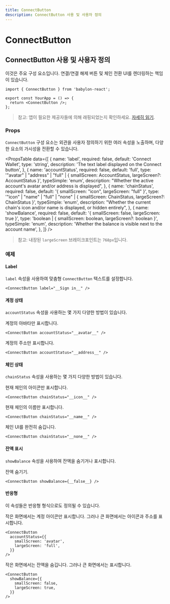 ```yaml
---
title: ConnectButton
description: ConnectButton 사용 및 사용자 정의
---
```


# ConnectButton

## ConnectButton 사용 및 사용자 정의

이것은 주요 구성 요소입니다. 연결/연결 해제 버튼 및 체인 전환 UI를 렌더링하는 책임이 있습니다.

```tsx
import { ConnectButton } from 'babylon-react';

export const YourApp = () => {
  return <ConnectButton />;
};
```

> 참고: 앱이 필요한 제공자들에 의해 래핑되었는지 확인하세요. [자세히 읽기](/docs/installation#wrap-providers).

### Props

`ConnectButton` 구성 요소는 외관을 사용자 정의하기 위한 여러 속성을 노출하며, 다양한 요소의 가시성을 전환할 수 있습니다.

<PropsTable
  data={[
    {
      name: 'label',
      required: false,
      default: 'Connect Wallet',
      type: 'string',
      description: 'The text label displayed on the Connect button',
    },
    {
      name: 'accountStatus',
      required: false,
      default: 'full',
      type: '"avatar" | "address" | "full" | { smallScreen: AccountStatus, largeScreen?: AccountStatus }',
      typeSimple: 'enum',
      description:
        "Whether the active account's avatar and/or address is displayed",
    },
    {
      name: 'chainStatus',
      required: false,
      default: '{ smallScreen: "icon", largeScreen: "full" }',
      type: '"icon" | "name" | "full" | "none" | { smallScreen: ChainStatus, largeScreen?: ChainStatus }',
      typeSimple: 'enum',
      description:
        "Whether the current chain's icon and/or name is displayed, or hidden entirely",
    },
    {
      name: 'showBalance',
      required: false,
      default: '{ smallScreen: false, largeScreen: true }',
      type: 'boolean | { smallScreen: boolean, largeScreen?: boolean }',
      typeSimple: 'enum',
      description:
        'Whether the balance is visible next to the account name',
    },
  ]}
/>

> 참고: 내장된 `largeScreen` 브레이크포인트는 `768px`입니다.

### 예제

#### Label

`label` 속성을 사용하여 맞춤형 `ConnectButton` 텍스트를 설정합니다.

```tsx
<ConnectButton label="__Sign in__" />
```

#### 계정 상태

`accountStatus` 속성을 사용하는 몇 가지 다양한 방법이 있습니다.

계정의 아바타만 표시합니다.

```tsx
<ConnectButton accountStatus="__avatar__" />
```

계정의 주소만 표시합니다.

```tsx
<ConnectButton accountStatus="__address__" />
```

#### 체인 상태

`chainStatus` 속성을 사용하는 몇 가지 다양한 방법이 있습니다.

현재 체인의 아이콘만 표시합니다.

```tsx
<ConnectButton chainStatus="__icon__" />
```

현재 체인의 이름만 표시합니다.

```tsx
<ConnectButton chainStatus="__name__" />
```

체인 UI를 완전히 숨깁니다.

```tsx
<ConnectButton chainStatus="__none__" />
```

#### 잔액 표시

`showBalance` 속성을 사용하여 잔액을 숨기거나 표시합니다.

잔액 숨기기.

```tsx
<ConnectButton showBalance={__false__} />
```

#### 반응형

이 속성들은 반응형 형식으로도 정의될 수 있습니다.

작은 화면에서는 계정 아이콘만 표시합니다. 그러나 큰 화면에서는 아이콘과 주소를 표시합니다.

```tsx
<ConnectButton
  accountStatus={{
    smallScreen: 'avatar',
    largeScreen: 'full',
  }}
/>
```

작은 화면에서는 잔액을 숨깁니다. 그러나 큰 화면에서는 표시합니다.

```tsx
<ConnectButton
  showBalance={{
    smallScreen: false,
    largeScreen: true,
  }}
/>
```
